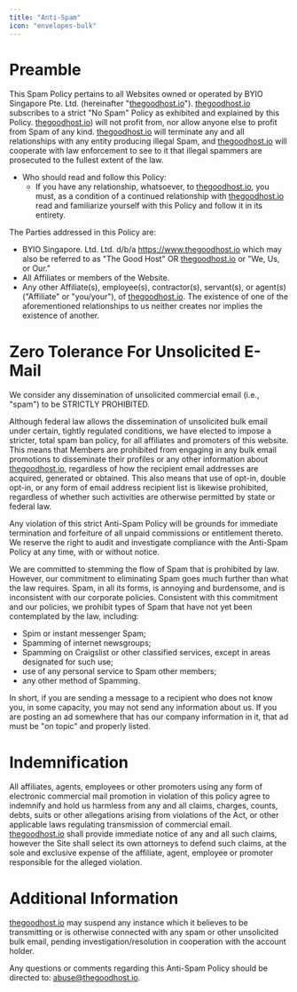 ```yaml
---
title: "Anti-Spam"
icon: "envelopes-bulk"
---
```


#  **Preamble**

This Spam Policy pertains to all Websites owned or operated by BYIO Singapore Pte. Ltd. (hereinafter "[thegoodhost.io](http://thegoodhost.io)"). [thegoodhost.io](http://thegoodhost.io) subscribes to a strict "No Spam" Policy as exhibited and explained by this Policy. [thegoodhost.io](http://thegoodhost.io)) will not profit from, nor allow anyone else to profit from Spam of any kind. [thegoodhost.io](http://thegoodhost.io) will terminate any and all relationships with any entity producing illegal Spam, and [thegoodhost.io](http://thegoodhost.io) will cooperate with law enforcement to see to it that illegal spammers are prosecuted to the fullest extent of the law.

- Who should read and follow this Policy:
  - If you have any relationship, whatsoever, to [thegoodhost.io](http://thegoodhost.io), you must, as a condition of a continued relationship with [thegoodhost.io](http://thegoodhost.io) read and familiarize yourself with this Policy and follow it in its entirety.

The Parties addressed in this Policy are:

- BYIO Singapore. Ltd. Ltd. d/b/a https://www.thegoodhost.io which may also be referred to as "The Good Host" OR [thegoodhost.io](http://thegoodhost.io) or "We, Us, or Our."
- All Affiliates or members of the Website.
- Any other Affiliate(s), employee(s), contractor(s), servant(s), or agent(s) ("Affiliate" or "you/your"), of [thegoodhost.io](http://thegoodhost.io). The existence of one of the aforementioned relationships to us neither creates nor implies the existence of another.

# **Zero Tolerance For Unsolicited E-Mail**

We consider any dissemination of unsolicited commercial email (i.e., "spam") to be STRICTLY PROHIBITED.

Although federal law allows the dissemination of unsolicited bulk email under certain, tightly regulated conditions, we have elected to impose a stricter, total spam ban policy, for all affiliates and promoters of this website. This means that Members are prohibited from engaging in any bulk email promotions to disseminate their profiles or any other information about [thegoodhost.io](http://thegoodhost.io), regardless of how the recipient email addresses are acquired, generated or obtained. This also means that use of opt-in, double opt-in, or any form of email address recipient list is likewise prohibited, regardless of whether such activities are otherwise permitted by state or federal law.

Any violation of this strict Anti-Spam Policy will be grounds for immediate termination and forfeiture of all unpaid commissions or entitlement thereto. We reserve the right to audit and investigate compliance with the Anti-Spam Policy at any time, with or without notice.

We are committed to stemming the flow of Spam that is prohibited by law. However, our commitment to eliminating Spam goes much further than what the law requires. Spam, in all its forms, is annoying and burdensome, and is inconsistent with our corporate policies. Consistent with this commitment and our policies, we prohibit types of Spam that have not yet been contemplated by the law, including:

- Spim or instant messenger Spam;
- Spamming of internet newsgroups;
- Spamming on Craigslist or other classified services, except in areas designated for such use;
- use of any personal service to Spam other members;
- any other method of Spamming.

In short, if you are sending a message to a recipient who does not know you, in some capacity, you may not send any information about us. If you are posting an ad somewhere that has our company information in it, that ad must be "on topic" and properly listed.

# **Indemnification**

All affiliates, agents, employees or other promoters using any form of electronic commercial mail promotion in violation of this policy agree to indemnify and hold us harmless from any and all claims, charges, counts, debts, suits or other allegations arising from violations of the Act, or other applicable laws regulating transmission of commercial email. [thegoodhost.io](http://thegoodhost.io) shall provide immediate notice of any and all such claims, however the Site shall select its own attorneys to defend such claims, at the sole and exclusive expense of the affiliate, agent, employee or promoter responsible for the alleged violation.

# **Additional Information**

[thegoodhost.io](http://thegoodhost.io) may suspend any instance which it believes to be transmitting or is otherwise connected with any spam or other unsolicited bulk email, pending investigation/resolution in cooperation with the account holder.

Any questions or comments regarding this Anti-Spam Policy should be directed to: [<u>abuse@thegoodhost.io</u>](mailto:abuse@thegoodhost.io).